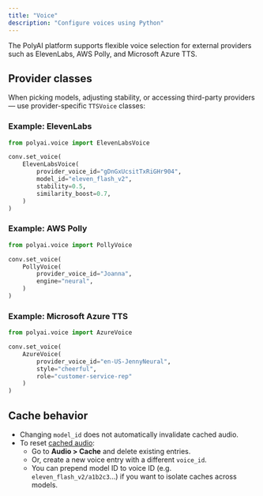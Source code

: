 ```yaml
---
title: "Voice"
description: "Configure voices using Python"
---
```


The PolyAI platform supports flexible voice selection for external providers such as ElevenLabs, AWS Polly,
and Microsoft Azure TTS.

## Provider classes

When picking models, adjusting stability, or accessing third-party providers — use provider-specific `TTSVoice` classes:

### Example: ElevenLabs

```python
from polyai.voice import ElevenLabsVoice

conv.set_voice(
    ElevenLabsVoice(
        provider_voice_id="gDnGxUcsitTxRiGHr904",
        model_id="eleven_flash_v2",
        stability=0.5,
        similarity_boost=0.7,
    )
)
```

### Example: AWS Polly

```python
from polyai.voice import PollyVoice

conv.set_voice(
    PollyVoice(
        provider_voice_id="Joanna",
        engine="neural",
    )
)
```

### Example: Microsoft Azure TTS

```python
from polyai.voice import AzureVoice

conv.set_voice(
    AzureVoice(
        provider_voice_id="en-US-JennyNeural",
        style="cheerful",
        role="customer-service-rep"
    )
)
```

## Cache behavior
* Changing `model_id` does not automatically invalidate cached audio.
* To reset [cached audio](/audio-management/introduction):
    * Go to **Audio > Cache** and delete existing entries.
	* Or, create a new voice entry with a different `voice_id`.
	* You can prepend model ID to voice ID (e.g. `eleven_flash_v2/a1b2c3`...) if you want to isolate caches across models.
